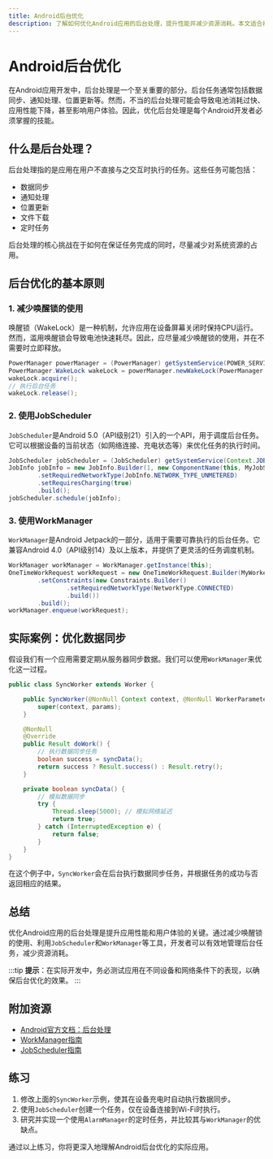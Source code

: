 ```yaml
---
title: Android后台优化
description: 了解如何优化Android应用的后台处理，提升性能并减少资源消耗。本文适合初学者，涵盖基本概念、代码示例和实际应用场景。
---
```


# Android后台优化

在Android应用开发中，后台处理是一个至关重要的部分。后台任务通常包括数据同步、通知处理、位置更新等。然而，不当的后台处理可能会导致电池消耗过快、应用性能下降，甚至影响用户体验。因此，优化后台处理是每个Android开发者必须掌握的技能。

## 什么是后台处理？

后台处理指的是应用在用户不直接与之交互时执行的任务。这些任务可能包括：

- 数据同步
- 通知处理
- 位置更新
- 文件下载
- 定时任务

后台处理的核心挑战在于如何在保证任务完成的同时，尽量减少对系统资源的占用。

## 后台优化的基本原则

### 1. 减少唤醒锁的使用

唤醒锁（WakeLock）是一种机制，允许应用在设备屏幕关闭时保持CPU运行。然而，滥用唤醒锁会导致电池快速耗尽。因此，应尽量减少唤醒锁的使用，并在不需要时立即释放。

```java
PowerManager powerManager = (PowerManager) getSystemService(POWER_SERVICE);
PowerManager.WakeLock wakeLock = powerManager.newWakeLock(PowerManager.PARTIAL_WAKE_LOCK, "MyApp::MyWakelockTag");
wakeLock.acquire();
// 执行后台任务
wakeLock.release();
```

### 2. 使用JobScheduler

`JobScheduler`是Android 5.0（API级别21）引入的一个API，用于调度后台任务。它可以根据设备的当前状态（如网络连接、充电状态等）来优化任务的执行时间。

```java
JobScheduler jobScheduler = (JobScheduler) getSystemService(Context.JOB_SCHEDULER_SERVICE);
JobInfo jobInfo = new JobInfo.Builder(1, new ComponentName(this, MyJobService.class))
        .setRequiredNetworkType(JobInfo.NETWORK_TYPE_UNMETERED)
        .setRequiresCharging(true)
        .build();
jobScheduler.schedule(jobInfo);
```

### 3. 使用WorkManager

`WorkManager`是Android Jetpack的一部分，适用于需要可靠执行的后台任务。它兼容Android 4.0（API级别14）及以上版本，并提供了更灵活的任务调度机制。

```java
WorkManager workManager = WorkManager.getInstance(this);
OneTimeWorkRequest workRequest = new OneTimeWorkRequest.Builder(MyWorker.class)
        .setConstraints(new Constraints.Builder()
                .setRequiredNetworkType(NetworkType.CONNECTED)
                .build())
        .build();
workManager.enqueue(workRequest);
```

## 实际案例：优化数据同步

假设我们有一个应用需要定期从服务器同步数据。我们可以使用`WorkManager`来优化这一过程。

```java
public class SyncWorker extends Worker {

    public SyncWorker(@NonNull Context context, @NonNull WorkerParameters params) {
        super(context, params);
    }

    @NonNull
    @Override
    public Result doWork() {
        // 执行数据同步任务
        boolean success = syncData();
        return success ? Result.success() : Result.retry();
    }

    private boolean syncData() {
        // 模拟数据同步
        try {
            Thread.sleep(5000); // 模拟网络延迟
            return true;
        } catch (InterruptedException e) {
            return false;
        }
    }
}
```

在这个例子中，`SyncWorker`会在后台执行数据同步任务，并根据任务的成功与否返回相应的结果。

## 总结

优化Android应用的后台处理是提升应用性能和用户体验的关键。通过减少唤醒锁的使用、利用`JobScheduler`和`WorkManager`等工具，开发者可以有效地管理后台任务，减少资源消耗。

:::tip
**提示**：在实际开发中，务必测试应用在不同设备和网络条件下的表现，以确保后台优化的效果。
:::

## 附加资源

- [Android官方文档：后台处理](https://developer.android.com/guide/background)
- [WorkManager指南](https://developer.android.com/topic/libraries/architecture/workmanager)
- [JobScheduler指南](https://developer.android.com/reference/android/app/job/JobScheduler)

## 练习

1. 修改上面的`SyncWorker`示例，使其在设备充电时自动执行数据同步。
2. 使用`JobScheduler`创建一个任务，仅在设备连接到Wi-Fi时执行。
3. 研究并实现一个使用`AlarmManager`的定时任务，并比较其与`WorkManager`的优缺点。

通过以上练习，你将更深入地理解Android后台优化的实际应用。